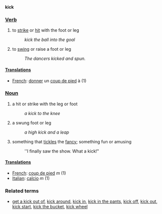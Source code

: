 '''kick'''

===[[Verb]]===
# to [[strike]] or [[hit]] with the foot or leg
#: ''kick the ball into the goal''
# to [[swing]] or raise a foot or leg
#: ''The dancers kicked and spun.''


====[[Translations]]====
*[[French]]: [[donner]] un [[coup de pied]] à (1)

===[[Noun]]===
# a hit or strike with the leg or foot
#: ''a kick to the knee''
# a swung foot or leg
#: ''a high kick and a leap''
# something that [[tickle]]s the [[fancy]]; something fun or amusing
#: ''I finally saw the show. What a kick!"

====[[Translations]]====
*[[French]]: [[coup de pied]] ''m'' (1)
*[[Italian]]: [[calcio]] ''m'' (1)

===Related terms===
*[[get a kick out of]], [[kick around]], [[kick in]], [[kick in the pants]], [[kick off]], [[kick out]], [[kick start]], [[kick the bucket]], [[kick wheel]]